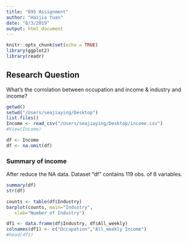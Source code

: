 ```yaml
---
title: "695 Assignment"
author: "Haijia Yuan"
date: "8/3/2019"
output: html_document
---
```


```r
knitr::opts_chunk$set(echo = TRUE)
library(ggplot2)
library(readr)
```

## Research Question
What's the corrolation between occupation and income & industry and income?

```r
getwd()
setwd("/Users/seajiaying/Desktop")
list.files()
Income <- read_csv("/Users/seajiaying/Desktop/income.csv")
#View(Income)

df <- Income
df <- na.omit(df)


```

### Summary of income
After reduce the NA data. Dataset "df" contains 119 obs. of 8 variables. 

```r
summary(df)
str(df)
```

```r
counts <- table(df$Industry)
barplot(counts, main="Industry", 
   xlab="Number of Industry")

```

```r
df1 <- data.frame(df$Industry, df$All_weekly)
colnames(df1) <- c("Occupation","All_weekly Income")
#head(df1)


```